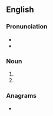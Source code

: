 ==English==

===Pronunciation===
* {{IPA|/waɪz/|lang=en}}
* {{homophones|wise|whys|lang=en}}

===Noun===
{{head|en|noun plural form}}

# {{plural of|wye|lang=en}}
# {{plural of|wy|lang=en}}

===Anagrams===
* {{anagrams|en|a=eswy|Wyse|weys|wyse|yews}}